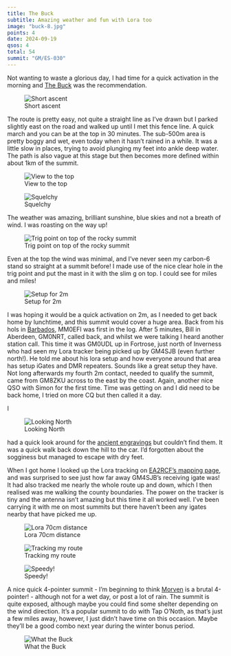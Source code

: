 ```yaml
---
title: The Buck
subtitle: Amazing weather and fun with Lora too
image: "buck-8.jpg"
points: 4
date: 2024-09-19
qsos: 4
total: 54
summit: "GM/ES-030"
---
```


Not wanting to waste a glorious day, I had time for a quick activation in the morning and [The Buck](https://sotl.as/summits/GM/ES-039) was the recommendation.

![Short ascent](buck-11.jpg)

The route is pretty easy, not quite a straight line as I've drawn but I parked slightly east on the road and walked up until I met this fence line. A quick march and you can be at the top in 30 minutes. The sub-500m area is pretty boggy and wet, even today when it hasn't rained in a while. It was a little slow in places, trying to avoid plunging my feet into ankle deep water. The path is also vague at this stage but then becomes more defined within about 1km of the summit.

![View to the top](buck-2.jpg)

![Squelchy](buck-3.jpg)

The weather was amazing, brilliant sunshine, blue skies and not a breath of wind. I was roasting on the way up!

![Trig point on top of the rocky summit](buck-4.jpg)

Even at the top the wind was minimal, and I've never seen my carbon-6 stand so straight at a summit before! I made use of the nice clear hole in the trig point and put the mast in it with the slim g on top. I could see for miles and miles!

![Setup for 2m](buck-6.jpg)

I was hoping it would be a quick activation on 2m, as I needed to get back home by lunchtime, and this summit would cover a huge area. Back from his hols in [Barbados](https://reflector.sota.org.uk/t/the-sota-rough-guide-to-barbados/36296), MM0EFI was first in the log. After 5 minutes, Bill in Aberdeen, GM0NRT, called back, and whilst we were talking I heard another station call. This time it was GM0UDL up in Fortrose, just north of Inverness who had seen my Lora tracker being picked up by GM4SJB (even further north!). He told me about his lora setup and how everyone around that area has setup iGates and DMR repeaters. Sounds like a great setup they have. Not long afterwards my fourth 2m contact, needed to qualify the summit, came from GM8ZKU across to the east by the coast. Again, another nice QSO with Simon for the first time. Time was getting on and I did need to be back home, I tried on more CQ but then called it a day.

I

![Looking North](buck-7.jpg)

had a quick look around for the [ancient engravings](https://www.walkhighlands.co.uk/aberdeenshire/the-buck.shtml) but couldn't find them. It was a quick walk back down the hill to the car. I'd forgotten about the sogginess but managed to escape with dry feet.

When I got home I looked up the Lora tracking on [EA2RCF's mapping page](https://lora.ham-radio-op.net/), and was surprised to see just how far away GM4SJB's receiving igate was! It had also tracked me nearly the whole route up and down, which I then realised was me walking the county boundaries. The power on the tracker is tiny and the antenna isn't amazing but this time it all worked well. I've been carrying it with me on most summits but there haven't been any igates nearby that have picked me up.

![Lora 70cm distance](buck-13.jpeg)

![Tracking my route](buck-14.jpeg)

![Speedy!](buck-12.jpeg)

A nice quick 4-pointer summit - I'm beginning to think [Morven](https://gm5alx.uk/sota/2024/gm-es-018/) is a brutal 4-pointer! - although not for a wet day, or post a lot of rain. The summit is quite exposed, although maybe you could find some shelter depending on the wind direction. It's a popular summit to do with Tap O'Noth, as that's just a few miles away, however, I just didn't have time on this occasion. Maybe they'll be a good combo next year during the winter bonus period.

![What the Buck](uncle-buck.jpg)
